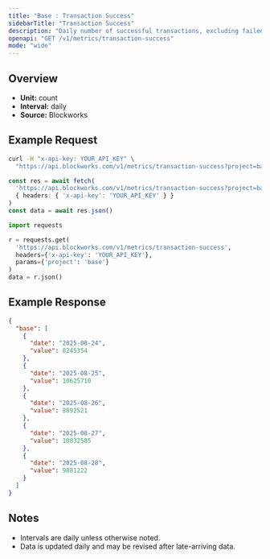 ```yaml
---
title: "Base : Transaction Success"
sidebarTitle: "Transaction Success"
description: "Daily number of successful transactions, excluding failed transactions."
openapi: "GET /v1/metrics/transaction-success"
mode: "wide"
---
```


## Overview

- **Unit:** count
- **Interval:** daily
- **Source:** Blockworks

## Example Request

<CodeGroup>

```bash cURL
curl -H "x-api-key: YOUR_API_KEY" \
  "https://api.blockworks.com/v1/metrics/transaction-success?project=base"
```

```typescript TypeScript
const res = await fetch(
  'https://api.blockworks.com/v1/metrics/transaction-success?project=base',
  { headers: { 'x-api-key': 'YOUR_API_KEY' } }
)
const data = await res.json()
```

```python Python
import requests

r = requests.get(
  'https://api.blockworks.com/v1/metrics/transaction-success',
  headers={'x-api-key': 'YOUR_API_KEY'},
  params={'project': 'base'}
)
data = r.json()
```

</CodeGroup>

## Example Response

```json
{
  "base": [
    {
      "date": "2025-08-24",
      "value": 8245354
    },
    {
      "date": "2025-08-25",
      "value": 10625710
    },
    {
      "date": "2025-08-26",
      "value": 8892521
    },
    {
      "date": "2025-08-27",
      "value": 10832585
    },
    {
      "date": "2025-08-28",
      "value": 9881222
    }
  ]
}
```

## Notes
- Intervals are daily unless otherwise noted.
- Data is updated daily and may be revised after late-arriving data.
